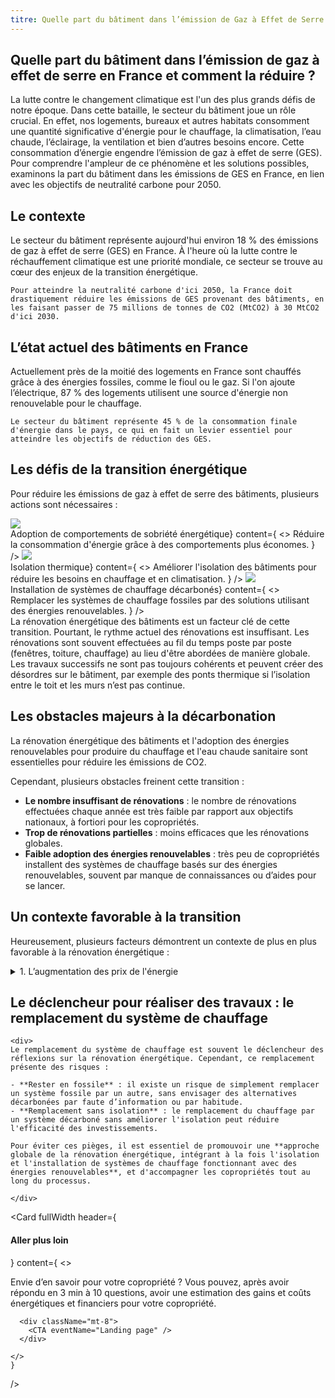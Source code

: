 ```yaml
---
titre: Quelle part du bâtiment dans l’émission de Gaz à Effet de Serre (GES) en France et comment la réduire ?
---
```


 
<div className="mt-16" />

## Quelle part du bâtiment dans l’émission de gaz à effet de serre en France et comment la réduire ?

<div className="grid grid-cols-[minmax(230px,_1fr)_minmax(50px,_177px)] gap-2 md:gap-8">
  <div>
    La lutte contre le changement climatique est l'un des plus grands défis de notre époque. Dans cette bataille, le secteur du bâtiment joue un rôle crucial. En effet, nos logements, bureaux et autres habitats consomment une quantité significative d'énergie pour le chauffage, la climatisation, l’eau chaude, l’éclairage, la ventilation et bien d’autres besoins encore. Cette consommation d’énergie engendre l’émission de gaz à effet de serre (GES). Pour comprendre l'ampleur de ce phénomène et les solutions possibles, examinons la part du bâtiment dans les émissions de GES en France, en lien avec les objectifs de neutralité carbone pour 2050.
  </div>

  <div>
    <BuildingImage />
  </div>

</div>

<div className="mt-32" />

## Le contexte
<div className="grid grid-cols-[minmax(230px,_1fr)_minmax(50px,_177px)] gap-2 md:gap-8">
  <div>
    Le secteur du bâtiment représente aujourd'hui environ 18 % des émissions de gaz à effet de serre (GES) en France. À l'heure où la lutte contre le réchauffement climatique est une priorité mondiale, ce secteur se trouve au cœur des enjeux de la transition énergétique. 
    
    Pour atteindre la neutralité carbone d'ici 2050, la France doit drastiquement réduire les émissions de GES provenant des bâtiments, en les faisant passer de 75 millions de tonnes de CO2 (MtCO2) à 30 MtCO2 d'ici 2030.
  </div>

  <div>
    <CheeseImage />
  </div>
</div>

<div className="mt-32" />

## L’état actuel des bâtiments en France

<div className="grid grid-cols-[minmax(50px,_177px)_minmax(230px,_1fr)] gap-2 md:gap-8">

  <div>
    <TargetImage />
  </div>

  <div>
    Actuellement près de la moitié des logements en France sont chauffés grâce à des énergies fossiles, comme le fioul ou le gaz. Si l'on ajoute l’électrique, 87 % des logements utilisent une source d'énergie non renouvelable pour le chauffage. 

    Le secteur du bâtiment représente 45 % de la consommation finale d'énergie dans le pays, ce qui en fait un levier essentiel pour atteindre les objectifs de réduction des GES.
  </div>


</div>

<div className="mt-32" />

## Les défis de la transition énergétique

Pour réduire les émissions de gaz à effet de serre des bâtiments, plusieurs actions sont nécessaires :

<div className="grid place-content-center grid-col-1 md:grid-cols-3 mt-2 gap-8">
    <Card
    header={<h4><img src="/landing/leaf.svg" className="w-[80px] h-[80px]"/><br/>Adoption de comportements de sobriété énergétique</h4>}
    content={
      <>
      Réduire la consommation d'énergie grâce à des comportements plus économes.
      </>
    }
    />
    <Card
    header={<h4><img src="/landing/house.svg" className="w-[80px] h-[80px]"/><br/>Isolation thermique</h4>}
    content={
      <>
      Améliorer l'isolation des bâtiments pour réduire les besoins en chauffage et en climatisation.
      </>
    }
    />
    <Card
    header={<h4><img src="/landing/environment.svg" className="w-[80px] h-[80px]"/><br/>Installation de systèmes de chauffage décarbonés</h4>}
    content={
      <>
      Remplacer les systèmes de chauffage fossiles par des solutions utilisant des énergies renouvelables.
      </>
    }
    />
</div>

<div className="mt-12" />

<div>    
La rénovation énergétique des bâtiments est un facteur clé de cette transition. Pourtant, le rythme actuel des rénovations est insuffisant. Les rénovations sont souvent effectuées au fil du temps poste par poste (fenêtres, toiture, chauffage) au lieu d'être abordées de manière globale. Les travaux successifs ne sont pas toujours cohérents et peuvent créer des désordres sur le bâtiment, par exemple des ponts thermique si l’isolation entre le toit et les murs n’est pas continue.
</div>

<div className="mt-32" />

## Les obstacles majeurs à la décarbonation

La rénovation énergétique des bâtiments et l'adoption des énergies renouvelables pour produire du chauffage et l'eau chaude sanitaire sont essentielles pour réduire les émissions de CO2. 

Cependant, plusieurs obstacles freinent cette transition :

- **Le nombre insuffisant de rénovations** : le nombre de rénovations effectuées chaque année est très faible par rapport aux objectifs nationaux, à fortiori pour les copropriétés.
- **Trop de rénovations partielles** : moins efficaces que les rénovations globales.
- **Faible adoption des énergies renouvelables** : très peu de copropriétés installent des systèmes de chauffage basés sur des énergies renouvelables, souvent par manque de connaissances ou d’aides pour se lancer.

<div className="mt-32" />

## Un contexte favorable à la transition

Heureusement, plusieurs facteurs démontrent un contexte de plus en plus favorable à la rénovation énergétique :

<div className="grid grid-col-1 md:grid-cols-[1fr_minmax(100px,_200px)] gap-8">

  <div className="space-y-8">
    <details className="space-y-4">
      <summary className="text-xl font-bold">1. L’augmentation des prix de l'énergie</summary>

      La hausse des coûts des énergies fossiles incite à rechercher des alternatives plus économiques.

    </details>

    <details className="space-y-4">
      <summary className="text-xl font-bold">2. Les réglementations et les lois</summary>

      Les réglementations de plus en plus strictes obligent les propriétaires à se conformer à des normes énergétiques élevées.
      
    </details>

    <details className="space-y-4">
      <summary className="text-xl font-bold">3. La conscience écologique croissante</summary>

      Les préoccupations environnementales et le désir de contribuer à la lutte contre le changement climatique poussent de plus en plus de personnes à envisager des rénovations énergétiques.
      
    </details>

    <details className="space-y-4">
      <summary className="text-xl font-bold">4. Le confort et la nécessaire adaptation au changement climatique </summary>

      Les températures extrêmes, notamment en été, rendent la rénovation énergétique attractive pour améliorer le confort thermique des logements.
    </details>

    <details className="space-y-4">
      <summary className="text-xl font-bold">5. La disponibilité des aides publiques</summary>

      L’État soutient la rénovation énergétique à travers des aides financières (MaPrimeRénov’ et CEE par exemple) et des services publics d’accompagnement gratuits (France Rénov’).                                                    
    </details>
  </div>

  <div className="hidden md:flex items-center">
    <SunImage />
  </div>
</div>

<div className="mt-32" />

## Le déclencheur pour réaliser des travaux : le remplacement du système de chauffage


<div className="grid grid-cols-[minmax(230px,_1fr)_minmax(50px,_177px)] gap-2 md:gap-8">

    <div>
    Le remplacement du système de chauffage est souvent le déclencheur des réflexions sur la rénovation énergétique. Cependant, ce remplacement présente des risques :

    - **Rester en fossile** : il existe un risque de simplement remplacer un système fossile par un autre, sans envisager des alternatives décarbonées par faute d’information ou par habitude.
    - **Remplacement sans isolation** : le remplacement du chauffage par un système décarboné sans améliorer l'isolation peut réduire l'efficacité des investissements.

    Pour éviter ces pièges, il est essentiel de promouvoir une **approche globale de la rénovation énergétique, intégrant à la fois l'isolation et l'installation de systèmes de chauffage fonctionnant avec des énergies renouvelables**, et d'accompagner les copropriétés tout au long du processus.

    </div>

  <div className="flex items-end">
    <PlantImage />
  </div>
  
</div>
<div className="mt-10" />

<Card
    fullWidth
    header={<h4>Aller plus loin</h4>}
    content={
      <>
        <p>
        Envie d’en savoir pour votre copropriété ? Vous pouvez, après avoir répondu en 3 min à 10 questions, avoir une estimation des gains et coûts énergétiques et financiers pour votre copropriété.
        </p>


      <div className="mt-8">
        <CTA eventName="Landing page" />
      </div>

    </>
    }
 />
